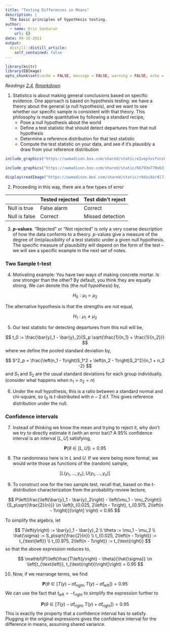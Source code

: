 ```yaml
---
title: "Testing Differences in Means"
description: |
  The basic principles of hypothesis testing.
author:
  - name: Kris Sankaran
    url: {}
date: 09-16-2021
output:
  distill::distill_article:
    self_contained: false
---
```



```r
library(knitr)
library(EBImage)
opts_chunk$set(cache = FALSE, message = FALSE, warning = FALSE, echo = FALSE)
```

_Readings [2.4](), [Rmarkdown]()_

1. Statistics is about making general conclusions based on specific evidence.
One approach is based on hypothesis testing: we have a theory about the general
(a null hypothesis), and we want to see whether our specific sample is
consistent with that theory. This philosophy is made quantitative by following
a standard recipe,
    * Pose a null hypothesis about the world
    * Define a test statistic that should detect departures from that null
    hypothesis
    * Determine a reference distribution for that test statistic
    * Compute the test statistic on your data, and see if it’s plausibly a draw from
    your reference distribution

```r
include_graphics("https://uwmadison.box.com/shared/static/e2vep3vvfvnz8v4kiilim1pjxe2w2upr.png")
```

```r
include_graphics("https://uwmadison.box.com/shared/static/66793m770ob31z53fpgc4xoci4y0s7fi.png")
```

```r
display(readImage("https://uwmadison.box.com/shared/static/r9dzi8ar8l7ic7h2xarnrdiwoab6tojz.png"))
```

2. Proceeding in this way, there are a few types of error

|  | Tested rejected | Test didn't reject |
|---|---|---|
| Null is true | False alarm | Correct |
| Null is false | Correct | Missed detection |

3. **$p$-values**. “Rejected” or “Not rejected” is only a very coarse
description of how the data conforms to a theory. $p$-values give a measure of
the degree of (im)plausibility of a test statistic under a given null
hypothesis. The specific measure of plausibility will depend on the form of the
test -- we will see a specific example in the next set of notes.

### Two Sample t-test

4. Motivating example: You have two ways of making concrete mortar. Is one
stronger than the other? By default, you think they are equally strong. We can
denote this (the _null hypothesis_) by,

$$
H_0: \mu_1 = \mu_2
$$

The alternative hypothesis is that the strengths are not equal,

$$
H_1: \mu_1 \neq \mu_2
$$

5. Our test statistic for detecting departures from this null will be,

$$
t_0 := \frac{\bar{y}_1 - \bar{y}_2}{S_p \sqrt{\frac{1}{n_1} + \frac{1}{n_2}}}
$$
where we define the pooled standard deviation by,

$$
S^2_p = \frac{\left(n_1 - 1\right)S_1^2 + \left(n_2 - 1\right)S_2^2}{n_1 + n_2 -2}
$$
and $S_1$ and $S_2$ are the usual standard deviations for each group
individually. (consider what happens when $n_1 = n_2 = n$)

6. Under the null hypothesis, this is a ratio between a standard normal and
chi-square, so $t_0$ is $t$-distributed with $n - 2$ d.f. This gives reference
distribution under the null.

### Confidence intervals

7. Instead of thinking we know the mean and trying to reject it, why don’t we
try to directly estimate it (with an error bar)? A 95% confidence interval is an interval $[L, U]$ satisfying,

$$
\mathbf{P}\left(\theta \in \left[L, U\right]\right) = 0.95
$$

8. The randomness here is in $L$ and $U$. If we were being more formal, we would
write those as functions of the (random) sample,

$$
\left[L\left(y_1, \dots, y_n\right), U\left(y_1, \dots, y_n\right)\right]
$$

9. To construct one for the two sample test, recall that, based on the
$t$-distribution characterization
from the probability-review lecture,

$$
P\left(\frac{\left(\bar{y}_1 - \bar{y}_2\right) - \left(\mu_1 - \mu_2\right)}{S_p\sqrt{\frac{2}{n}}} \in \left[t_{0.025, 2\left(n - 1\right), t_{0.975, 2\left(n - 1\right)}}\right]  \right) = 0.95
$$

To simplify the algebra, let

$$
T\left(y\right) := \bar{y}_1 - \bar{y}_2 \\
\theta := \mu_1 - \mu_2 \\
\hat{\sigma} := S_p\sqrt{\frac{2}{n}} \\
t_{0.025, 2\left(n - 1\right)} := t_{\text{left}} \\
t_{0.975, 2\left(n - 1\right)} := t_{\text{right}}
$$
so that the above expression reduces to,

$$
\mathbf{P}\left(\frac{T\left(y\right) - \theta}{\hat{\sigma}} \in \left[t_{\text{left}}, t_{\text{right}}\right]\right) = 0.95
$$

10. Now, if we rearrange terms, we find

$$
\mathbf{P}\left(\theta \in \left[T\left(y\right) - \hat{\sigma}t_{\text{right}}, T\left(y\right) - \hat{\sigma}t_{\text{left}}\right]\right) = 0.95
$$
  We can use the fact that $t_{\text{left}} = -t_{\text{right}}$ to simplify the
expression further to

$$
\mathbf{P}\left(\theta \in \left[T\left(y\right) - \hat{\sigma}t_{\text{right}}, T\left(y\right) + \hat{\sigma}t_{\text{right}}\right]\right) = 0.95
$$
  This is exactly the property that a confidence interval has to satisfy. Plugging
in the original expressions gives the confidence interval for the difference in
means, assuming shared variance.